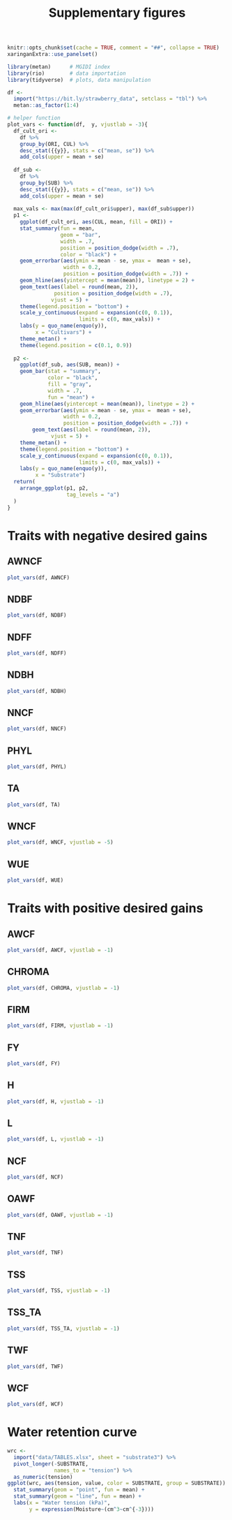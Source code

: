 % Supplementary figures 

```r
knitr::opts_chunk$set(cache = TRUE, comment = "##", collapse = TRUE)
xaringanExtra::use_panelset()
```



```r
library(metan)      # MGIDI index
library(rio)        # data importation
library(tidyverse)  # plots, data manipulation

```


```r
df <-
  import("https://bit.ly/strawberry_data", setclass = "tbl") %>% 
  metan::as_factor(1:4)

# helper function
plot_vars <- function(df,  y, vjustlab = -3){
  df_cult_ori <-
    df %>%
    group_by(ORI, CUL) %>%
    desc_stat({{y}}, stats = c("mean, se")) %>% 
    add_cols(upper = mean + se)
  
  df_sub <-
    df %>%
    group_by(SUB) %>%
    desc_stat({{y}}, stats = c("mean, se")) %>% 
    add_cols(upper = mean + se)
  
  max_vals <- max(max(df_cult_ori$upper), max(df_sub$upper))
  p1 <-
    ggplot(df_cult_ori, aes(CUL, mean, fill = ORI)) +
    stat_summary(fun = mean,
                 geom = "bar",
                 width = .7,
                 position = position_dodge(width = .7),
                 color = "black") +
    geom_errorbar(aes(ymin = mean - se, ymax =  mean + se),
                  width = 0.2,
                  position = position_dodge(width = .7)) +
    geom_hline(aes(yintercept = mean(mean)), linetype = 2) +
    geom_text(aes(label = round(mean, 2)),
               position = position_dodge(width = .7),
              vjust = 5) + 
    theme(legend.position = "bottom") +
    scale_y_continuous(expand = expansion(c(0, 0.1)),
                       limits = c(0, max_vals)) +
    labs(y = quo_name(enquo(y)),
         x = "Cultivars") + 
    theme_metan() + 
    theme(legend.position = c(0.1, 0.9))
  
  p2 <- 
    ggplot(df_sub, aes(SUB, mean)) +
    geom_bar(stat = "summary",
             color = "black",
             fill = "gray",
             width = .7,
             fun = "mean") +
    geom_hline(aes(yintercept = mean(mean)), linetype = 2) +
    geom_errorbar(aes(ymin = mean - se, ymax =  mean + se),
                  width = 0.2,
                  position = position_dodge(width = .7)) +
        geom_text(aes(label = round(mean, 2)),
              vjust = 5) + 
    theme_metan() +
    theme(legend.position = "bottom") +
    scale_y_continuous(expand = expansion(c(0, 0.1)),
                       limits = c(0, max_vals)) +
    labs(y = quo_name(enquo(y)),
         x = "Substrate")
  return(
    arrange_ggplot(p1, p2,
                   tag_levels = "a")
  )
}
```

# Traits with negative desired gains {.panelset}

## AWNCF

```r

plot_vars(df, AWNCF)

```

## NDBF

```r
plot_vars(df, NDBF)

```





## NDFF
```r
plot_vars(df, NDFF)

```


## NDBH

```r
plot_vars(df, NDBH)

```


## NNCF

```r


plot_vars(df, NNCF)

```



## PHYL
```r
plot_vars(df, PHYL)

```


## TA
```r
plot_vars(df, TA)
```


## WNCF

```r
plot_vars(df, WNCF, vjustlab = -5)
```


## WUE

```r
plot_vars(df, WUE)
```



# Traits with positive desired gains {.panelset}

## AWCF
```r
plot_vars(df, AWCF, vjustlab = -1)

```


## CHROMA
```r
plot_vars(df, CHROMA, vjustlab = -1)
```

## FIRM
```r
plot_vars(df, FIRM, vjustlab = -1)
```



## FY

```r
plot_vars(df, FY)
```

## H

```r
plot_vars(df, H, vjustlab = -1)
```



## L
```r
plot_vars(df, L, vjustlab = -1)
```




## NCF

```r
plot_vars(df, NCF)
```

## OAWF
```r
plot_vars(df, OAWF, vjustlab = -1)
```



## TNF

```r
plot_vars(df, TNF)
```


## TSS
```r
plot_vars(df, TSS, vjustlab = -1)
```


## TSS_TA
```r
plot_vars(df, TSS_TA, vjustlab = -1)
```


## TWF

```r
plot_vars(df, TWF)

```



## WCF

```r
plot_vars(df, WCF)
```


# Water retention curve

```r
wrc <- 
  import("data/TABLES.xlsx", sheet = "substrate3") %>% 
  pivot_longer(-SUBSTRATE,
               names_to = "tension") %>% 
  as_numeric(tension)
ggplot(wrc, aes(tension, value, color = SUBSTRATE, group = SUBSTRATE)) +
  stat_summary(geom = "point", fun = mean) +
  stat_summary(geom = "line", fun = mean) +
  labs(x = "Water tension (kPa)",
       y = expression(Moisture~(cm^3~cm^{-3})))
```

